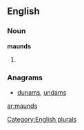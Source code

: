 ==English==

===Noun===
'''maunds'''

# {{plural of|[[maund]]}}

===Anagrams===
* [[dunams#English|dunams]], [[undams#English|undams]]

[[Category:English plurals]]

[[ar:maunds]]
